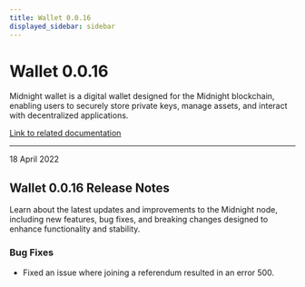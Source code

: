 ```yaml
---
title: Wallet 0.0.16
displayed_sidebar: sidebar
---
```


# Wallet 0.0.16

Midnight wallet is a digital wallet designed for the Midnight blockchain, enabling users to securely store private keys, manage assets, and interact with decentralized applications.

[Link to related documentation](../../learn/introduction/wallets)

---

<div 
  style={{
    marginTop: '0',
    fontSize: '1rem',
    fontWeight: 'normal',
    marginBottom: '0.5rem'
  }}
>
  18 April 2022
</div>

## Wallet 0.0.16 Release Notes

Learn about the latest updates and improvements to the Midnight node, including new features, bug fixes, and breaking changes designed to enhance functionality and stability.

### Bug Fixes

- Fixed an issue where joining a referendum resulted in an error 500.